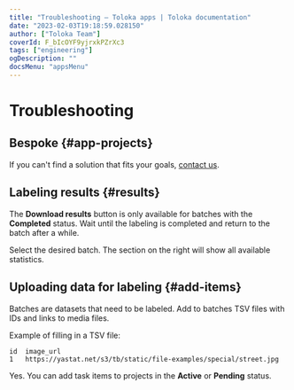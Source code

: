 ```yaml
---
title: "Troubleshooting — Toloka apps | Toloka documentation"
date: "2023-02-03T19:18:59.028150"
author: ["Toloka Team"]
coverId: F_bIcOYF9yjrxkPZrXc3
tags: ["engineering"]
ogDescription: ""
docsMenu: "appsMenu"
---
```



# Troubleshooting

## Bespoke {#app-projects}

<Definition title="I didn't find a suitable bespoke solution">

If you can't find a solution that fits your goals, [contact us](/docs/apps/support).

</Definition>

## Labeling results {#results}

<Definition title="Why can't I download the results?">

The **Download results** button is only available for batches with the **Completed** status. Wait until the labeling is completed and return to the batch after a while.

</Definition>

<Definition title="How do I find out how long it took to label my data?">

Select the desired batch. The section on the right will show all available statistics.

</Definition>

## Uploading data for labeling {#add-items}

<Definition title="What should I add to a batch?">

Batches are datasets that need to be labeled. Add to batches TSV files with IDs and links to media files.

Example of filling in a TSV file:

```
id  image_url
1   https://yastat.net/s3/tb/static/file-examples/special/street.jpg
```

</Definition>

<Definition title="My project is being moderated. Can I add task items to it?">

Yes. You can add task items to projects in the **Active** or **Pending** status.

</Definition>

<ContactSupport/>
